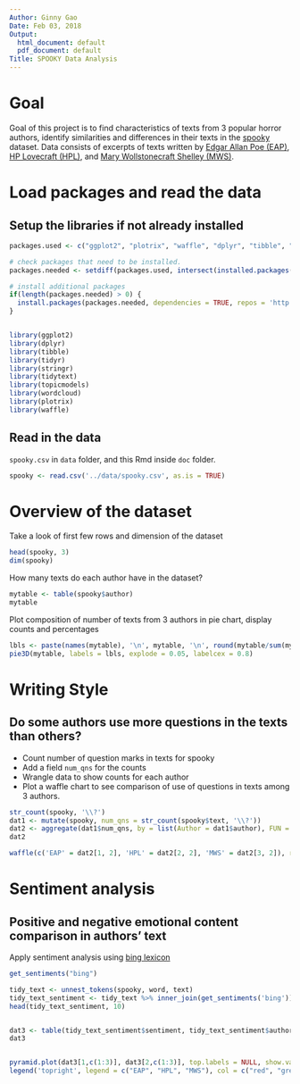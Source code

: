 ```yaml
---
Author: Ginny Gao
Date: Feb 03, 2018
Output:
  html_document: default
  pdf_document: default
Title: SPOOKY Data Analysis
---
```


# Goal

Goal of this project is to find characteristics of texts from 3 popular horror authors, identify similarities and differences in their texts in the [spooky](https://github.com/GU4243-ADS/spring2018-project1-ginnyqg/blob/master/data/spooky.csv) dataset. Data consists of excerpts of texts written by [Edgar Allan Poe (EAP)](https://en.wikipedia.org/wiki/Edgar_Allan_Poe), [HP Lovecraft (HPL)](https://en.wikipedia.org/wiki/H._P._Lovecraft), and [Mary Wollstonecraft Shelley (MWS)](https://en.wikipedia.org/wiki/Mary_Shelley).


# Load packages and read the data

## Setup the libraries if not already installed


```r
packages.used <- c("ggplot2", "plotrix", "waffle", "dplyr", "tibble", "tidyr",  "stringr", "tidytext", "topicmodels", "wordcloud")

# check packages that need to be installed.
packages.needed <- setdiff(packages.used, intersect(installed.packages()[,1], packages.used))

# install additional packages
if(length(packages.needed) > 0) {
  install.packages(packages.needed, dependencies = TRUE, repos = 'http://cran.us.r-project.org')
}


library(ggplot2)
library(dplyr)
library(tibble)
library(tidyr)
library(stringr)
library(tidytext)
library(topicmodels)
library(wordcloud)
library(plotrix)
library(waffle)
```


## Read in the data
`spooky.csv` in `data` folder, and this Rmd inside `doc` folder.

```r
spooky <- read.csv('../data/spooky.csv', as.is = TRUE)
```


# Overview of the dataset

Take a look of first few rows and dimension of the dataset

```r
head(spooky, 3)
dim(spooky)
```

How many texts do each author have in the dataset?

```r
mytable <- table(spooky$author)
mytable
```

Plot composition of number of texts from 3 authors in pie chart, display counts and percentages


```r
lbls <- paste(names(mytable), '\n', mytable, '\n', round(mytable/sum(mytable) * 100, 1), '%', sep = '')
pie3D(mytable, labels = lbls, explode = 0.05, labelcex = 0.8)
```

# Writing Style
## Do some authors use more questions in the texts than others?


* Count number of question marks in texts for spooky  
* Add a field `num_qns` for the counts  
* Wrangle data to show counts for each author  
* Plot a waffle chart to see comparison of use of questions in texts among 3 authors.


```r
str_count(spooky, '\\?')
dat1 <- mutate(spooky, num_qns = str_count(spooky$text, '\\?'))
dat2 <- aggregate(dat1$num_qns, by = list(Author = dat1$author), FUN = sum)
dat2

waffle(c('EAP' = dat2[1, 2], 'HPL' = dat2[2, 2], 'MWS' = dat2[3, 2]), rows = 20, size = 0.5, title = 'Count of Questions in Texts by Authors', xlab = '(1 square == 1 question)')
```

# Sentiment analysis
## Positive and negative emotional content comparison in authors' text

Apply sentiment analysis using [bing lexicon](https://www.cs.uic.edu/~liub/FBS/sentiment-analysis.html)


```r
get_sentiments("bing")

tidy_text <- unnest_tokens(spooky, word, text)
tidy_text_sentiment <- tidy_text %>% inner_join(get_sentiments('bing'))
head(tidy_text_sentiment, 10)


dat3 <- table(tidy_text_sentiment$sentiment, tidy_text_sentiment$author)
dat3


pyramid.plot(dat3[1,c(1:3)], dat3[2,c(1:3)], top.labels = NULL, show.values = TRUE, ndig = 0, main = 'Author by Sentiments', unit = c('Negative', 'Positive'), ppmar = c(4, 4, 4, 4), laxlab = FALSE, raxlab = FALSE)
legend('topright', legend = c("EAP", "HPL", "MWS"), col = c("red", "green", "blue"), lty = 1, bty = 'n', lwd = 8, cex = 0.8, horiz=TRUE)
```








